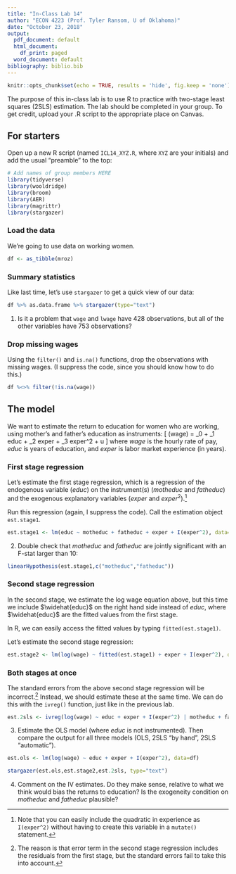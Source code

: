 ```yaml
---
title: "In-Class Lab 14"
author: "ECON 4223 (Prof. Tyler Ransom, U of Oklahoma)"
date: "October 23, 2018"
output:
  pdf_document: default
  html_document:
    df_print: paged
  word_document: default
bibliography: biblio.bib
---
```


```r
knitr::opts_chunk$set(echo = TRUE, results = 'hide', fig.keep = 'none')
```

The purpose of this in-class lab is to use R to practice with two-stage least squares (2SLS) estimation. The lab should be completed in your group. To get credit, upload your .R script to the appropriate place on Canvas.

## For starters
Open up a new R script (named `ICL14_XYZ.R`, where `XYZ` are your initials) and add the usual "preamble" to the top:
```r
# Add names of group members HERE
library(tidyverse)
library(wooldridge)
library(broom)
library(AER)
library(magrittr)
library(stargazer)
```

### Load the data
We're going to use data on working women.

```r
df <- as_tibble(mroz)
```

### Summary statistics
Like last time, let's use `stargazer` to get a quick view of our data:
```r
df %>% as.data.frame %>% stargazer(type="text")
```

1. Is it a problem that `wage` and `lwage` have 428 observations, but all of the other variables have 753 observations?

### Drop missing wages
Using the `filter()` and `is.na()` functions, drop the observations with missing wages. (I suppress the code, since you should know how to do this.)

```r
df %<>% filter(!is.na(wage))
```

## The model
We want to estimate the return to education for women who are working, using mother's and father's education as instruments:
\[
\log(wage) = \beta_0 + \beta_1 educ + \beta_2 exper + \beta_3 exper^2 + u
\]
where $wage$ is the hourly rate of pay, $educ$ is years of education, and $exper$ is labor market experience (in years).

### First stage regression
Let's estimate the first stage regression, which is a regression of the endogenous variable ($educ$) on the instrument(s) ($motheduc$ and $fatheduc$) and the exogenous explanatory variables ($exper$ and $exper^2$).[^1]

Run this regression (again, I suppress the code). Call the estimation object `est.stage1`.

```r
est.stage1 <- lm(educ ~ motheduc + fatheduc + exper + I(exper^2), data=df)
```

2. Double check that $motheduc$ and $fatheduc$ are jointly significant with an F-stat larger than 10:
```r
linearHypothesis(est.stage1,c("motheduc","fatheduc"))
```

### Second stage regression
In the second stage, we estimate the log wage equation above, but this time we include $\widehat{educ}$ on the right hand side instead of $educ$, where $\widehat{educ}$ are the fitted values from the first stage.

In R, we can easily access the fitted values by typing `fitted(est.stage1)`.

Let's estimate the second stage regression:
```r
est.stage2 <- lm(log(wage) ~ fitted(est.stage1) + exper + I(exper^2), data=df)
```

### Both stages at once
The standard errors from the above second stage regression will be incorrect.[^2] Instead, we should estimate these at the same time. We can do this with the `ivreg()` function, just like in the previous lab.
```r
est.2sls <- ivreg(log(wage) ~ educ + exper + I(exper^2) | motheduc + fatheduc + exper + I(exper^2), data=df)
```

3. Estimate the OLS model (where $educ$ is not instrumented). Then compare the output for all three models (OLS, 2SLS "by hand", 2SLS "automatic").
```r
est.ols <- lm(log(wage) ~ educ + exper + I(exper^2), data=df)
```
```r
stargazer(est.ols,est.stage2,est.2sls, type="text")
```

4. Comment on the IV estimates. Do they make sense, relative to what we think would bias the returns to education? Is the exogeneity condition on $motheduc$ and $fatheduc$ plausible?

[^1]: Note that you can easily include the quadratic in experience as `I(exper^2)` without having to create this variable in a `mutate()` statement.
[^2]: The reason is that error term in the second stage regression includes the residuals from the first stage, but the standard errors fail to take this into account.